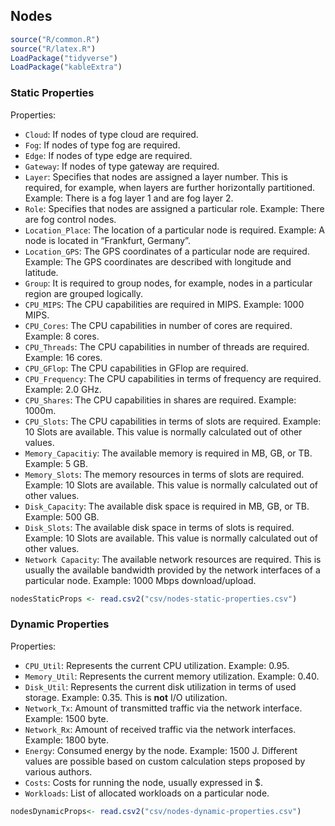 ## Nodes

```r
source("R/common.R")
source("R/latex.R")
LoadPackage("tidyverse")
LoadPackage("kableExtra")
```

### Static Properties

Properties:

- `Cloud`: If nodes of type cloud are required.
- `Fog`: If nodes of type fog are required.
- `Edge`: If nodes of type edge are required.
- `Gateway`: If nodes of type gateway are required.
- `Layer`: Specifies that nodes are assigned a layer number. This is required, for example, when layers are further horizontally partitioned. Example: There is a fog layer 1 and are fog layer 2.
- `Role`: Specifies that nodes are assigned a particular role. Example: There are fog control nodes.
- `Location_Place`: The location of a particular node is required. Example: A node is located in "Frankfurt, Germany".
- `Location_GPS`: The GPS coordinates of a particular node are required. Example: The GPS coordinates are described with longitude and latitude.
- `Group`: It is required to group nodes, for example, nodes in a particular region are grouped logically.
- `CPU_MIPS`: The CPU capabilities are required in MIPS. Example: 1000 MIPS.
- `CPU_Cores`: The CPU capabilities in number of cores are required. Example: 8 cores.
- `CPU_Threads`: The CPU capabilities in number of threads are required. Example: 16 cores.
- `CPU_GFlop`: The CPU capabilities in GFlop are required.
- `CPU_Frequency`: The CPU capabilities in terms of frequency are required. Example: 2.0 GHz.
- `CPU_Shares`: The CPU capabilities in shares are required. Example: 1000m.
- `CPU_Slots`: The CPU capabilities in terms of slots are required. Example: 10 Slots are available. This value is normally calculated out of other values.
- `Memory_Capacitiy`: The available memory is required in MB, GB, or TB. Example: 5 GB.
- `Memory_Slots`: The memory resources in terms of slots are required. Example: 10 Slots are available. This value is normally calculated out of other values.
- `Disk_Capacity`: The available disk space is required in MB, GB, or TB. Example: 500 GB.
- `Disk_Slots`: The available disk space in terms of slots is required. Example: 10 Slots are available. This value is normally calculated out of other values.
- `Network Capacity`: The available network resources are required. This is usually the available bandwidth provided by the network interfaces of a particular node. Example: 1000 Mbps download/upload.

```r
nodesStaticProps <- read.csv2("csv/nodes-static-properties.csv")
```

### Dynamic Properties

Properties:

- `CPU_Util`: Represents the current CPU utilization. Example: 0.95.
- `Memory_Util`: Represents the current memory utilization. Example: 0.40.
- `Disk_Util`: Represents the current disk utilization in terms of used storage. Example: 0.35. This is **not** I/O utilization.
- `Network_Tx`: Amount of transmitted traffic via the network interface. Example: 1500 byte.
- `Network_Rx`: Amount of received traffic via the network interfaces. Example: 1800 byte.
- `Energy`: Consumed energy by the node. Example: 1500 J. Different values are possible based on custom calculation steps proposed by various authors.
- `Costs`: Costs for running the node, usually expressed in $.
- `Workloads`: List of allocated workloads on a particular node.

```r
nodesDynamicProps<- read.csv2("csv/nodes-dynamic-properties.csv")
```
